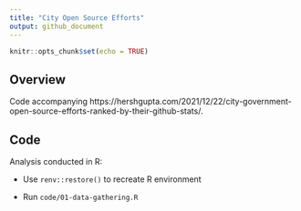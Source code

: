 ```yaml
---
title: "City Open Source Efforts"
output: github_document
---
```


```r
knitr::opts_chunk$set(echo = TRUE)
```

## Overview

Code accompanying https://hershgupta.com/2021/12/22/city-government-open-source-efforts-ranked-by-their-github-stats/. 

## Code

Analysis conducted in R:

* Use `renv::restore()` to recreate R environment

* Run `code/01-data-gathering.R` 